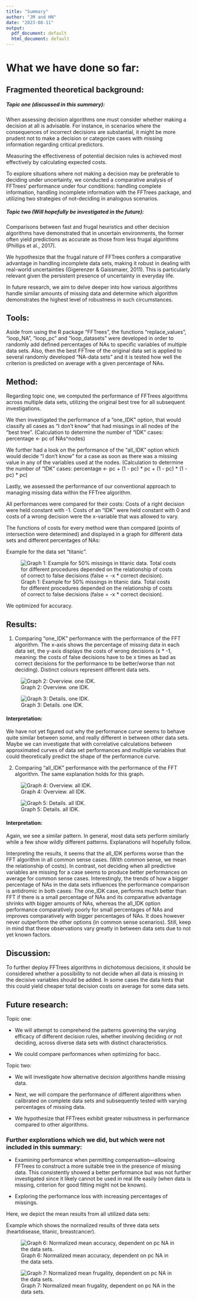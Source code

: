 ```yaml
---
title: "Summary"
author: "JM and HN"
date: "2023-08-11"
output:
  pdf_document: default
  html_document: default
---
```


# What we have done so far:

## Fragmented theoretical background: 

##### Topic one (discussed in this summary):

When assessing decision algorithms one must consider whether making a decision at all is advisable. For instance, in scenarios where the consequences of incorrect decisions are substantial, it might be more prudent not to make a decision or categorize cases with missing information regarding critical predictors.

Measuring the effectiveness of potential decision rules is achieved most effectively by calculating expected costs. 

To explore situations where not making a decision may be preferable to deciding under uncertainty, we conducted a comparative analysis of FFTrees' performance under four conditions: handling complete information, handling incomplete information with the FFTrees package, and utilizing two strategies of not-deciding in analogous scenarios.


##### Topic two (Will hopefully be investigated in the future):

Comparisons between fast and frugal heuristics and other decision algorithms have demonstrated that in uncertain environments, the former often yield predictions as accurate as those from less frugal algorithms (Phillips et al., 2017).

We hypothesize that the frugal nature of FFTrees confers a comparative advantage in handling incomplete data sets, making it robust in dealing with real-world uncertainties (Gigerenzer & Gaissmaier, 2011). This is particularly relevant given the persistent presence of uncertainty in everyday life.

In future research, we aim to delve deeper into how various algorithms handle similar amounts of missing data and determine which algorithm demonstrates the highest level of robustness in such circumstances.

## Tools:
Aside from using the R package "FFTrees", the functions "replace_values", "loop_NA", "loop_pc" and "loop_datasets" were developed in order to randomly add defined percentages of NAs to specific variables of multiple data sets. Also, then the best FFTree of the original data set is applied to several randomly developed "NA-data sets" and it is tested how well the criterion is predicted on average with a given percentage of NAs.

## Method:
Regarding topic one, we computed the performance of FFTrees algorithms across multiple data sets, utilizing the original best tree for all subsequent investigations.

We then investigated the performance of a "one_IDK" option, that would classify all cases as "I don't know" that had missings in all nodes of the "best tree". (Calculation to determine the number of "IDK" cases: percentage <- pc of  NAs^nodes)

We further had a look on the performance of the "all_IDK" option which would decide "I don't know" for a case as soon as there was a missing value in any of the variables used at the nodes. (Calculation to determine the number of "IDK" cases: percentage <- pc + (1 - pc) * pc + (1 - pc) * (1 - pc) * pc)

Lastly, we assessed the performance of our conventional approach to managing missing data within the FFTree algorithm. 

All performances were compared for their costs: Costs of a right decision were held constant with -1. Costs of an "IDK" were held constant with 0 and costs of a wrong decision were the x-variable that was allowed to vary.

The functions of costs for every method were than compared (points of intersection were determined) and displayed in a graph for different data sets and different percentages of NAs:

Example for the data set "titanic".

![Graph 1: Example for 50% missings in titanic data. Total costs for different procedures depended on the relationship of costs of correct to false decisions (false = -x * correct decision).](graphs/diff_procedures_compare.jpg)

We optimized for accuracy.

## Results:

1. Comparing "one_IDK" performance with the performance of the FFT algorithm. 
The x-axis shows the percentage of missing data in each data set, the y-axis displays the costs of wrong decisions (x * -1, meaning: the costs of false decisions have to be x times as bad as correct decisions for the performance to be better/worse than not deciding). Distinct colours represent different data sets.


![Graph 2: Overview. one IDK.](graphs/acc_one_IDK_overview.jpg)

![Graph 3: Details. one IDK.](graphs/acc_one_IDK_see_better.jpg)

#### Interpretation: 

We have not yet figured out why the performance curve seems to behave quite similar between some, and really different in between other data sets. 
Maybe we can investigate that with correlative calculations between approximated curves of data set performances and multiple variables that could theoretically predict the shape of the performance curve.


2. Comparing "all_IDK" performance with the performance of the FFT algorithm. 
The same explanation holds for this graph.

![Graph 4: Overview. all IDK.](graphs/acc_all_IDK_overview.jpg)

![Graph 5: Details. all IDK.](graphs/acc_all_IDK_better_see.jpg)

#### Interpretation:

Again, we see a similar pattern. In general, most data sets perform similarly while a few show wildly different patterns. Explanations will hopefully follow.


Interpreting the results, it seems that the all_IDK performs worse than the FFT algorithm in all common sense cases. 
(With common sense, we mean the relationship of costs).
In contrast, not deciding when all predictive variables are missing for a case seems to produce better performances on average for common sense cases. 
Interestingly, the trends of how a bigger percentage of NAs in the data sets influences the performance comparison is antidromic in both cases: The one_IDK case, performs much better than FFT if there is a small percentage of NAs and its comparative advantage shrinks with bigger amounts of NAs, whereas the all_IDK option performance comparatively poorly for small percentages of NAs and improves comparatively with bigger percentages of NAs. It does however never outperform the other options (in common sense scenarios).
Still, keep in mind that these observations vary greatly in between data sets due to not yet known factors.

## Discussion:

To further deploy FFTrees algorithms in dichotomous decisions, it should be considered whether a possibility to not decide when all data is missing in the decisive variables should be added. In some cases the data hints that this could yield cheaper total decision costs on average for some data sets.


## Future research:

Topic one:

- We will attempt to comprehend the patterns governing the varying efficacy of different decision rules, whether involving deciding or not deciding, across diverse data sets with distinct characteristics.

- We could compare performances when optimizing for bacc.

Topic two:

- We will investigate how alternative decision algorithms handle missing data.

- Next, we will compare the performance of different algorithms when calibrated on complete data sets and subsequently tested with varying percentages of missing data.

- We hypothesize that FFTrees exhibit greater robustness in performance compared to other algorithms. 



### Further explorations which we did, but which were not included in this summary: 

- Examining performance when permitting compensation—allowing FFTrees to construct a more suitable tree in the presence of missing data.
This consistently showed a better performance but was not further investigated since it likely cannot be used in real life easily (when data is missing, criterion for good fitting might not be known).

- Exploring the performance loss with increasing percentages of missings.

Here, we depict the mean results from all utilized data sets:

Example which shows the normalized results of three data sets (heartdisease, titanic, breastcancer).

![Graph 6: Normalized mean accuracy, dependent on pc NA in the data sets.](graphs/meanacc.jpg)

![Graph 7: Normalized mean frugality, dependent on pc NA in the data sets.](graphs/meanfrugality.jpg)



